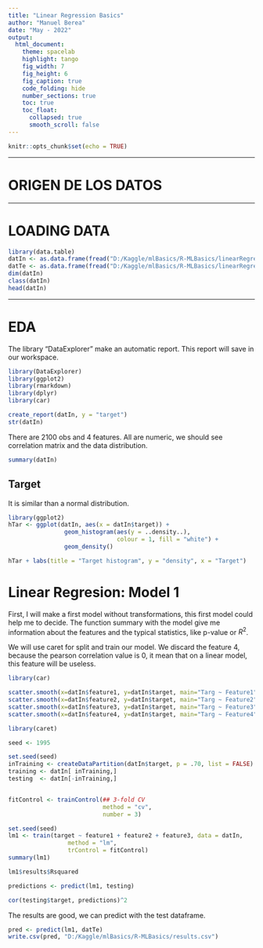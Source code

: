 ```yaml
---
title: "Linear Regression Basics"
author: "Manuel Berea"
date: "May - 2022"
output: 
  html_document:
    theme: spacelab
    highlight: tango
    fig_width: 7
    fig_height: 6
    fig_caption: true
    code_folding: hide
    number_sections: true
    toc: true
    toc_float:
      collapsed: true
      smooth_scroll: false
---
```


```r
knitr::opts_chunk$set(echo = TRUE)
```

***
# ORIGEN DE LOS DATOS


***
# LOADING DATA

```r
library(data.table)
datIn <- as.data.frame(fread("D:/Kaggle/mlBasics/R-MLBasics/linearRegression/j0001_train.csv"))
datTe <- as.data.frame(fread("D:/Kaggle/mlBasics/R-MLBasics/linearRegression/j0001_X_test.csv"))
dim(datIn)
class(datIn)
head(datIn)
```

***
# EDA

The library "DataExplorer" make an automatic report. This report will save in our workspace. 

```r
library(DataExplorer)
library(ggplot2)
library(rmarkdown)
library(dplyr)
library(car)

create_report(datIn, y = "target")
str(datIn)
```
There are 2100 obs and 4 features. All are numeric, we should see correlation matrix and the data distribution.

```r
summary(datIn)
```

## Target

It is similar than a normal distribution. 

```r
library(ggplot2)
hTar <- ggplot(datIn, aes(x = datIn$target)) + 
                geom_histogram(aes(y = ..density..),
                               colour = 1, fill = "white") +
                geom_density()

hTar + labs(title = "Target histogram", y = "density", x = "Target")
```

# Linear Regresion: Model 1

First, I will make a first model without transformations, this first model could help me to decide. The function summary with the model give me information about the features and the typical statistics, like p-value or $R^2$.

We will use caret for split and train our model. We discard the feature 4, because the pearson correlation value is 0, it mean that on a linear model, this feature will be useless.

```r
library(car)

scatter.smooth(x=datIn$feature1, y=datIn$target, main="Targ ~ Feature1") 
scatter.smooth(x=datIn$feature2, y=datIn$target, main="Targ ~ Feature2") 
scatter.smooth(x=datIn$feature3, y=datIn$target, main="Targ ~ Feature3") 
scatter.smooth(x=datIn$feature4, y=datIn$target, main="Targ ~ Feature4") 
```

```r
library(caret)

seed <- 1995

set.seed(seed)
inTraining <- createDataPartition(datIn$target, p = .70, list = FALSE)
training <- datIn[ inTraining,]
testing  <- datIn[-inTraining,]


fitControl <- trainControl(## 3-fold CV
                           method = "cv",
                           number = 3)

set.seed(seed)
lm1 <- train(target ~ feature1 + feature2 + feature3, data = datIn, 
                 method = "lm", 
                 trControl = fitControl)
summary(lm1)
```

```r
lm1$results$Rsquared

predictions <- predict(lm1, testing)

cor(testing$target, predictions)^2
```

The results are good, we can predict with the test dataframe.

```r
pred <- predict(lm1, datTe)
write.csv(pred, "D:/Kaggle/mlBasics/R-MLBasics/results.csv")
```




















